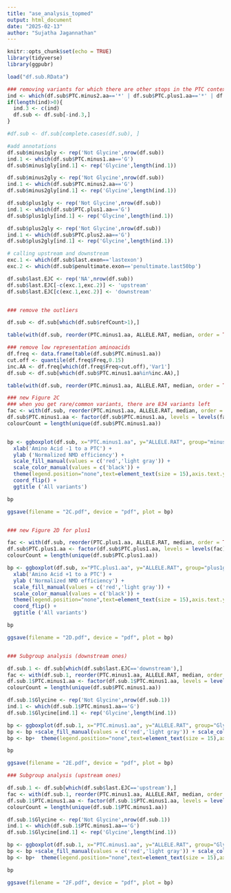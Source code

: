```yaml
---
title: "ase_analysis_topmed"
output: html_document
date: "2025-02-13"
author: "Sujatha Jagannathan"
---
```


```r
knitr::opts_chunk$set(echo = TRUE)
library(tidyverse)
library(ggpubr)
```


```r
load("df.sub.RData")

### removing variants for which there are other stops in the PTC context
ind <- which(df.sub$PTC.minus2.aa=='*' | df.sub$PTC.plus1.aa=='*' | df.sub$PTC.plus2.aa=='*' | df.sub$PTC.minus1.aa=='*')
if(length(ind)>0){
  ind.3 <- c(ind)
  df.sub <- df.sub[-ind.3,]
}

#df.sub <- df.sub[complete.cases(df.sub), ]

#add annotations
df.sub$minus1gly <- rep('Not Glycine',nrow(df.sub))
ind.1 <- which(df.sub$PTC.minus1.aa=='G')
df.sub$minus1gly[ind.1] <- rep('Glycine',length(ind.1))

df.sub$minus2gly <- rep('Not Glycine',nrow(df.sub))
ind.1 <- which(df.sub$PTC.minus2.aa=='G')
df.sub$minus2gly[ind.1] <- rep('Glycine',length(ind.1))

df.sub$plus1gly <- rep('Not Glycine',nrow(df.sub))
ind.1 <- which(df.sub$PTC.plus1.aa=='G')
df.sub$plus1gly[ind.1] <- rep('Glycine',length(ind.1))

df.sub$plus2gly <- rep('Not Glycine',nrow(df.sub))
ind.1 <- which(df.sub$PTC.plus2.aa=='G')
df.sub$plus2gly[ind.1] <- rep('Glycine',length(ind.1))

# calling upstream and downstream
exc.1 <- which(df.sub$last.exon=='lastexon')
exc.2 <- which(df.sub$penultimate.exon=='penultimate.last50bp')

df.sub$last.EJC <- rep('NA',nrow(df.sub))
df.sub$last.EJC[-c(exc.1,exc.2)] <- 'upstream'
df.sub$last.EJC[c(exc.1,exc.2)] <- 'downstream'


### remove the outliers

df.sub <- df.sub[which(df.sub$refCount>1),]

table(with(df.sub, reorder(PTC.minus1.aa, ALLELE.RAT, median, order = TRUE)))

### remove low representation aminoacids
df.freq <- data.frame(table(df.sub$PTC.minus1.aa))
cut.off <- quantile(df.freq$Freq,0.15)
inc.AA <- df.freq[which(df.freq$Freq>cut.off),'Var1']
df.sub <- df.sub[which(df.sub$PTC.minus1.aa%in%inc.AA),]

table(with(df.sub, reorder(PTC.minus1.aa, ALLELE.RAT, median, order = TRUE)))

### new Figure 2C 
### when you get rare/common variants, there are 834 variants left
fac <- with(df.sub, reorder(PTC.minus1.aa, ALLELE.RAT, median, order = TRUE))
df.sub$PTC.minus1.aa <- factor(df.sub$PTC.minus1.aa, levels = levels(fac))
colourCount = length(unique(df.sub$PTC.minus1.aa))


bp <- ggboxplot(df.sub, x="PTC.minus1.aa", y="ALLELE.RAT", group="minus1gly",notch=FALSE, width=0.5,lwd=1,fill="minus1gly") + 
  xlab('Amino Acid -1 to a PTC') + 
  ylab ('Normalized NMD efficiency') +
  scale_fill_manual(values = c('red','light gray')) + 
  scale_color_manual(values = c('black')) +  
  theme(legend.position="none",text=element_text(size = 15),axis.text.y=element_text(size = 12)) + 
  coord_flip() + 
  ggtitle ('All variants') 

bp

ggsave(filename = "2C.pdf", device = "pdf", plot = bp)


### new Figure 2D for plus1

fac <- with(df.sub, reorder(PTC.plus1.aa, ALLELE.RAT, median, order = TRUE))
df.sub$PTC.plus1.aa <- factor(df.sub$PTC.plus1.aa, levels = levels(fac))
colourCount = length(unique(df.sub$PTC.plus1.aa))

bp <- ggboxplot(df.sub, x="PTC.plus1.aa", y="ALLELE.RAT", group="plus1gly",notch=FALSE, width=0.5,lwd=1,fill="plus1gly") + 
  xlab('Amino Acid +1 to a PTC') + 
  ylab ('Normalized NMD efficiency') +
  scale_fill_manual(values = c('red','light gray')) + 
  scale_color_manual(values = c('black')) +  
  theme(legend.position="none",text=element_text(size = 15),axis.text.y=element_text(size = 12)) + 
  coord_flip() + 
  ggtitle ('All variants')

bp

ggsave(filename = "2D.pdf", device = "pdf", plot = bp)


### Subgroup analysis (downstream ones)

df.sub.1 <- df.sub[which(df.sub$last.EJC=='downstream'),]
fac <- with(df.sub.1, reorder(PTC.minus1.aa, ALLELE.RAT, median, order = TRUE))
df.sub.1$PTC.minus1.aa <- factor(df.sub.1$PTC.minus1.aa, levels = levels(fac))
colourCount = length(unique(df.sub$PTC.minus1.aa))

df.sub.1$Glycine <- rep('Not Glycine',nrow(df.sub.1))
ind.1 <- which(df.sub.1$PTC.minus1.aa=='G')
df.sub.1$Glycine[ind.1] <- rep('Glycine',length(ind.1))

bp <- ggboxplot(df.sub.1, x="PTC.minus1.aa", y="ALLELE.RAT", group="Glycine",notch=FALSE, width=0.5,lwd=1,fill="Glycine") + xlab('Amino Acid -2 to a PTC') + ylab ('Normalized NMD efficiency')
bp <- bp +scale_fill_manual(values = c('red','light gray')) + scale_color_manual(values = c('black'))
bp <- bp+  theme(legend.position="none",text=element_text(size = 15),axis.text.y=element_text(size = 12)) + coord_flip() + ggtitle ('Downstream of EJC') 

bp

ggsave(filename = "2E.pdf", device = "pdf", plot = bp)

### Subgroup analysis (upstream ones)

df.sub.1 <- df.sub[which(df.sub$last.EJC=='upstream'),]
fac <- with(df.sub.1, reorder(PTC.minus1.aa, ALLELE.RAT, median, order = TRUE))
df.sub.1$PTC.minus1.aa <- factor(df.sub.1$PTC.minus1.aa, levels = levels(fac))
colourCount = length(unique(df.sub.1$PTC.minus1.aa))

df.sub.1$Glycine <- rep('Not Glycine',nrow(df.sub.1))
ind.1 <- which(df.sub.1$PTC.minus1.aa=='G')
df.sub.1$Glycine[ind.1] <- rep('Glycine',length(ind.1))

bp <- ggboxplot(df.sub.1, x="PTC.minus1.aa", y="ALLELE.RAT", group="Glycine",notch=FALSE, width=0.5,lwd=1,fill="Glycine") + xlab('Amino Acid -2 to a PTC') + ylab ('Normalized NMD efficiency')
bp <- bp +scale_fill_manual(values = c('red','light gray')) + scale_color_manual(values = c('black'))
bp <- bp+  theme(legend.position="none",text=element_text(size = 15),axis.text.y=element_text(size = 12)) + coord_flip() + ggtitle ('Upstream of EJC') 

bp

ggsave(filename = "2F.pdf", device = "pdf", plot = bp)

```

